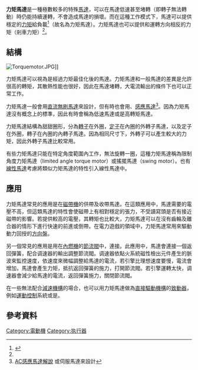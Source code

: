 {{refimprove|time=2014-12-06T15:03:34+00:00}}
{{NoteTA|G1=物理學
|1=zh-hans:电动机;zh-hk:摩打;zh-tw:馬達;
}}
'''力矩馬達'''是一種極數較多的特殊[[馬達|馬達]]，可以在馬達低速甚至堵轉（即轉子無法轉動）時仍能持續運轉，不會造成馬達的損壞。而在這種工作模式下，馬達可以提供穩定的[[力矩|力矩]]給負載<ref name=orientalmotor>{{cite web |url=http://www.orientalmotor.com.tw/products/ac/torque_k_f/ |language=zh |title=世界規格K系列 |publisher=ORIENTAL MOTOR |date=網頁日期 |accessdate=2014-12-06 |archive-date=2014-12-07 |archive-url=https://web.archive.org/web/20141207202511/http://www.orientalmotor.com.tw/products/ac/torque_k_f/ |dead-url=no }}</ref>（故名為力矩馬達）。力矩馬達也可以提供和運轉方向相反的力矩（剎車力矩）<ref name=orientalmotor/>。

== 結構 ==
[[Image:Torquemotor.JPG|thumb]]]]

力矩馬達可以視為是經過力矩最佳化後的馬達。力矩馬達和一般馬達的差異是允許很高的轉矩，其散熱性能也很好，因此在馬達堵轉，大電流輸出的條件下也可以正常工作。

力矩馬達一般會用[[直流無刷馬達|直流無刷馬達]]來設計，但有時也會用{{link-en|切換磁阻馬達|Switched reluctance motor}}、[[感應馬達|感應馬達]]<REF>
[http://www.horshin.com.tw/product/p07/p129-p146.pdf AC感應馬達解說] {{Wayback|url=http://www.horshin.com.tw/product/p07/p129-p146.pdf |date=20141208174003 }}或伺服馬達來設計
</ref>。因為力矩馬達沒有概念上的標準，因此有時會稱為低速馬達或是高轉矩馬達。

力矩馬達結構為甜甜圈形，分為[[轉子|轉子]]在外圈，[[定子|定子]]在內圈的外轉子馬達，以及定子在外圈，轉子在內圈的內轉子馬達。因為相同尺寸下，外轉子可以產生較大的力矩，因此外轉子馬達比較常用。

有些力矩馬達只能在特定角度範圍內工作，無法旋轉一圈，這種力矩馬達稱為限制角度力矩馬達（limited angle torque motor）或搖擺馬達（swing motor）。也有[[線性馬達|線性馬達]]考慮將類似力矩馬達的特性引入線性馬達中。

== 應用 ==
力矩馬達常見的應用是在[[磁帶機|磁帶機]]的供帶及收帶馬達。在這類應用中，馬達需要的電壓不高，但這類馬達的特性會使磁帶上有相對穩定的張力，不受讀寫頭是否有接近磁帶的影響。若提供較高的電壓，其轉矩也比較大，力矩馬達可以在沒有齒輪及離合器的情形下進行快速的前進或倒帶。在電力遊戲的領域中，力矩馬達常用來驅動動力回授的[[方向盤|方向盤]]。

另一個常見的應用是用在[[內燃機|內燃機]]的[[節流閥|節流閥]]中，連接{{link-en|电子调速器|electronic governor}}。此應用中，馬達會連接一個返回彈簧，配合调速器的輸出調整節流閥。调速器依點火系統磁性檢出元件產生的脈波來監控速度，依速度來微幅調整給馬達的電流，若引擎比理想速度要慢，電流會增加，馬達會產生力矩，抵抗返回彈簧的施力，打開節流閥。若引擎運轉太快，调速器會減少給馬達的電流，返回彈簧施力，關閉節流閥。

在一些無法配合[[減速機構|減速機構]]的場合，也可以用力矩馬達做為[[直接驅動機構|直接驅動機構]]的[[致動器|致動器]]，例如[[運動控制|運動控制]]系統或是{{link-en|伺服系統|servomechanism}}。

==參考資料==
{{reflist}}


[[Category:電動機|Category:電動機]]
[[Category:执行器|Category:执行器]]